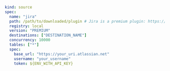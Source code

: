 ```yaml copy
kind: source
spec:
  name: "jira"
  path: /path/to/downloaded/plugin # Jira is a premium plugin: https://cloudquery.io/buy/jira
  registry: local
  version: "PREMIUM"
  destinations: ["DESTINATION_NAME"]
  concurrency: 10000
  tables: ["*"]
  spec:
    base_url: "https://your_uri.atlassian.net"
  	username: "your_username"
    token: ${ENV_WITH_API_KEY}
```